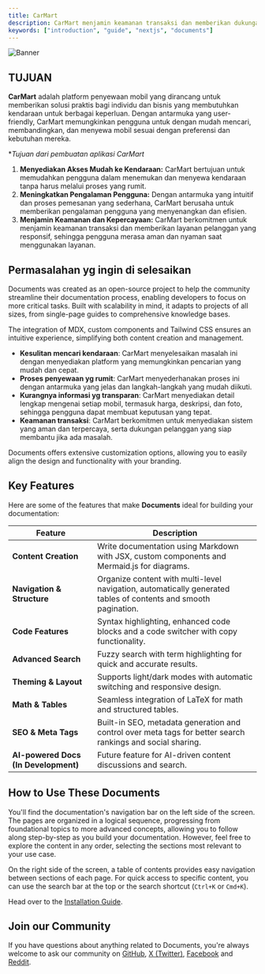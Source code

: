 ```yaml
---
title: CarMart
description: CarMart menjamin keamanan transaksi dan memberikan dukungan pelanggan yang responsif, sehingga pengguna dapat merasa tenang dan nyaman saat menggunakan layanan kami.
keywords: ["introduction", "guide", "nextjs", "documents"]
---
```


![Banner](/images/car4.jpg)

## TUJUAN

**CarMart** adalah platform penyewaan mobil yang dirancang untuk memberikan solusi praktis bagi individu dan bisnis yang membutuhkan kendaraan untuk berbagai keperluan. 
Dengan antarmuka yang user-friendly, CarMart memungkinkan pengguna untuk dengan mudah mencari, membandingkan, dan menyewa mobil sesuai dengan preferensi dan kebutuhan mereka.

**Tujuan dari pembuatan aplikasi CarMart* 
1. **Menyediakan Akses Mudah ke Kendaraan:** CarMart bertujuan untuk memudahkan pengguna
 dalam menemukan dan menyewa kendaraan tanpa harus melalui proses yang rumit.
2. **Meningkatkan Pengalaman Pengguna:** Dengan antarmuka yang intuitif dan proses pemesanan yang sederhana,
 CarMart berusaha untuk memberikan pengalaman pengguna yang menyenangkan dan efisien.
3. **Menjamin Keamanan dan Kepercayaan:** CarMart berkomitmen untuk menjamin keamanan transaksi dan memberikan layanan pelanggan yang responsif,
 sehingga pengguna merasa aman dan nyaman saat menggunakan layanan.



<CardGrid>
  <Card
    subtitle="Teknologi yang di gunakan"
    title="PHP"
    href="/docs/introduction/installation"
  />
  <Card
    subtitle="Teknologi yang di gunakan"
    title="HTML"
    href="/docs/introduction/setup"
  />
  <Card
    subtitle="Teknologi yang di gunakan"
    title="CSS"
    href="https://www.rubixstudios.com.au/"
    external={true}
  />
</CardGrid>
  <Card
    subtitle="Teknologi yang di gunakan"
    title="Boostrap"
    href="https://www.rubixstudios.com.au/"
    external={true}
  />
</CardGrid>

## Permasalahan yg ingin di selesaikan

Documents was created as an open-source project to help the community streamline their documentation process, enabling developers to focus on more critical 
tasks. Built with scalability in mind, it adapts to projects of all sizes, from single-page guides to comprehensive knowledge bases. 

The integration of MDX, custom components and Tailwind CSS ensures an intuitive experience, simplifying both content creation and management. 

  - **Kesulitan mencari kendaraan**: CarMart menyelesaikan masalah ini dengan menyediakan platform yang memungkinkan pencarian yang mudah dan cepat.
  - **Proses penyewaan yg rumit**: CarMart menyederhanakan proses ini dengan antarmuka yang jelas dan langkah-langkah yang mudah diikuti.
  - **Kurangnya informasi yg transparan**:  CarMart menyediakan detail lengkap mengenai setiap mobil, termasuk harga, deskripsi, dan foto, sehingga pengguna dapat membuat keputusan yang tepat.
  - **Keamanan transaksi**: CarMart berkomitmen untuk menyediakan sistem yang aman dan terpercaya, serta dukungan pelanggan yang siap membantu jika ada masalah.

Documents offers extensive customization options, allowing you to easily align the design and functionality with your branding.

## Key Features

Here are some of the features that make **Documents** ideal for building your documentation:

| Feature                              | Description                                                                                                      |
|--------------------------------------|------------------------------------------------------------------------------------------------------------------|
| **Content Creation**                 | Write documentation using Markdown with JSX, custom components and Mermaid.js for diagrams.                      |
| **Navigation & Structure**           | Organize content with multi-level navigation, automatically generated tables of contents and smooth pagination.  |
| **Code Features**                    | Syntax highlighting, enhanced code blocks and a code switcher with copy functionality.                           |
| **Advanced Search**                  | Fuzzy search with term highlighting for quick and accurate results.                                              |
| **Theming & Layout**                 | Supports light/dark modes with automatic switching and responsive design.                                        |
| **Math & Tables**                    | Seamless integration of LaTeX for math and structured tables.                                                    |
| **SEO & Meta Tags**                  | Built-in SEO, metadata generation and control over meta tags for better search rankings and social sharing.      |
| **AI-powered Docs (In Development)** | Future feature for AI-driven content discussions and search.                                                     |

## How to Use These Documents

You'll find the documentation's navigation bar on the left side of the screen. The pages are organized in a logical sequence, progressing from foundational 
topics to more advanced concepts, allowing you to follow along step-by-step as you build your documentation. However, feel free to explore the content in 
any order, selecting the sections most relevant to your use case.

On the right side of the screen, a table of contents provides easy navigation between sections of each page. For quick access to specific content, you can 
use the search bar at the top or the search shortcut (`Ctrl+K` or `Cmd+K`).

Head over to the [Installation Guide](/docs/introduction/installation).

## Join our Community

If you have questions about anything related to Documents, you're always welcome to ask our community on [GitHub](https://github.com/rubixvi/rubix-documents), [X (Twitter)](https://x.com/rubixstory), [Facebook](https://www.facebook.com/rubixstudios) 
and [Reddit](https://www.reddit.com/r/RubixStudios/).
